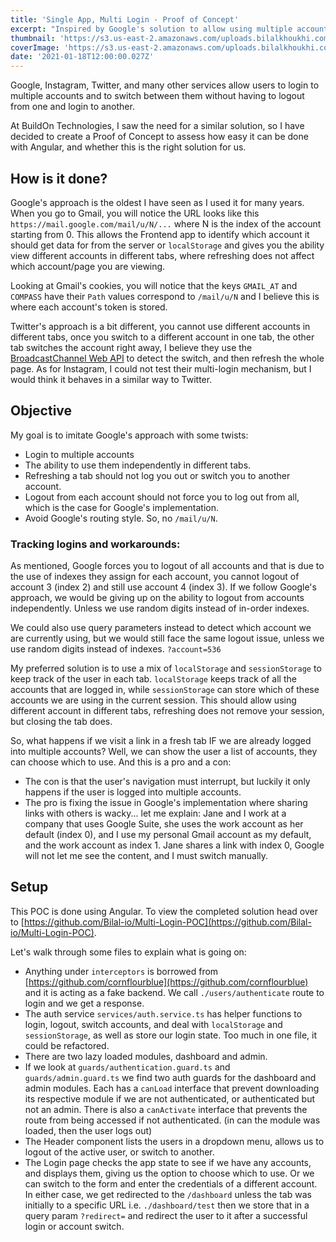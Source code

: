 ```yaml
---
title: 'Single App, Multi Login - Proof of Concept'
excerpt: "Inspired by Google's solution to allow using multiple accounts, I thought I'd create a similar solution using Angular."
thumbnail: 'https://s3.us-east-2.amazonaws.com/uploads.bilalkhoukhi.com/jose-fontano-pZld9PiPDno-unsplash-lock-thumbnail.jpg'
coverImage: 'https://s3.us-east-2.amazonaws.com/uploads.bilalkhoukhi.com/jose-fontano-pZld9PiPDno-unsplash-lock-large.jpg'
date: '2021-01-18T12:00:00.027Z'
---
```


Google, Instagram, Twitter, and many other services allow users to login to multiple accounts and to switch between them without having to logout from one and login to another. 

At BuildOn Technologies, I saw the need for a similar solution, so I have decided to create a Proof of Concept to assess how easy it can be done with Angular, and whether this is the right solution for us.

## How is it done?

Google's approach is the oldest I have seen as I used it for many years. When you go to Gmail, you will notice the URL looks like this `https://mail.google.com/mail/u/N/...` where N is the index of the account starting from 0. This allows the Frontend app to identify which account it should get data for from the server or `localStorage` and gives you the ability view different accounts in different tabs, where refreshing does not affect which account/page you are viewing.

Looking at Gmail's cookies, you will notice that the keys `GMAIL_AT` and `COMPASS` have their `Path` values correspond to `/mail/u/N` and I believe this is where each account's token is stored.

Twitter's approach is a bit different, you cannot use different accounts in different tabs, once you switch to a different account in one tab, the other tab switches the account right away, I believe they use the [BroadcastChannel Web API](https://developer.mozilla.org/en-US/docs/Web/API/BroadcastChannel) to detect the switch, and then refresh the whole page. As for Instagram, I could not test their multi-login mechanism, but I would think it behaves in a similar way to Twitter. 

## Objective

My goal is to imitate Google's approach with some twists:

- Login to multiple accounts
- The ability to use them independently in different tabs.
- Refreshing a tab should not log you out or switch you to another account.
- Logout from each account should not force you to log out from all, which is the case for Google's implementation.
- Avoid Google's routing style. So, no `/mail/u/N`.

### Tracking logins and workarounds:

As mentioned, Google forces you to logout of all accounts and that is due to the use of indexes they assign for each account, you cannot logout of account 3 (index 2) and still use account 4 (index 3). If we follow Google's approach, we would be giving up on the ability to logout from accounts independently. Unless we use random digits instead of in-order indexes.

We could also use query parameters instead to detect which account we are currently using, but we would still face the same logout issue, unless we use random digits instead of indexes. `?account=536`

My preferred solution is to use a mix of `localStorage` and `sessionStorage` to keep track of the user in each tab. `localStorage` keeps track of all the accounts that are logged in, while `sessionStorage` can store which of these accounts we are using in the current session. This should allow using different account in different tabs, refreshing does not remove your session, but closing the tab does.

So, what happens if we visit a link in a fresh tab IF we are already logged into multiple accounts? Well, we can show the user a list of accounts, they can choose which to use. And this is a pro and a con:

- The con is that the user's navigation must interrupt, but luckily it only happens if the user is logged into multiple accounts.
- The pro is fixing the issue in Google's implementation where sharing links with others is wacky... let me explain: Jane and I work at a company that uses Google Suite, she uses the work account as her default (index 0), and I use my personal Gmail account as my default, and the work account as index 1. Jane shares a link with index 0, Google will not let me see the content, and I must switch manually.

## Setup

This POC is done using Angular. To view the completed solution head over to [https://github.com/Bilal-io/Multi-Login-POC](https://github.com/Bilal-io/Multi-Login-POC).

Let's walk through some files to explain what is going on:

- Anything under `interceptors` is borrowed from [https://github.com/cornflourblue](https://github.com/cornflourblue) and it is acting as a fake backend. We call `./users/authenticate` route to login and we get a response.
- The auth service `services/auth.service.ts` has helper functions to login, logout, switch accounts, and deal with `localStorage` and `sessionStorage`, as well as store our login state. Too much in one file, it could be refactored.
- There are two lazy loaded modules, dashboard and admin.
- If we look at `guards/authentication.guard.ts` and `guards/admin.guard.ts` we find two auth guards for the dashboard and admin modules. Each has a `canLoad` interface that prevent downloading its respective module if we are not authenticated, or authenticated but not an admin. There is also a  `canActivate` interface that prevents the route from being accessed if not authenticated. (in can the module was loaded, then the user logs out)
- The Header component lists the users in a dropdown menu, allows us to logout of the active user, or switch to another.
- The Login page checks the app state to see if we have any accounts, and displays them, giving us the option to choose which to use. Or we can switch to the form and enter the credentials of a different account. In either case, we get redirected to the `/dashboard` unless the tab was initially to a specific URL i.e. `./dashboard/test` then we store that in a query param `?redirect=` and redirect the user to it after a successful login or account switch.